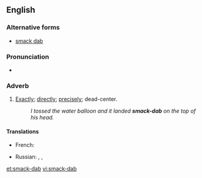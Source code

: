 ==English==

===Alternative forms===
* [[smack dab]]

===Pronunciation===
* {{audio|en-us-smack-dab.ogg|Audio (US)}}

===Adverb===
{{en-adv|head=[[smack]]-[[dab]]|-}}

# {{slang}} [[exactly|Exactly]]; [[directly]]; [[precisely]]; dead-center.
#: ''I tossed the water balloon and it landed '''smack-dab''' on the top of his head.''

====Translations====
{{trans-top|exactly, directly}}
* French: {{t-|fr|pile poil}}
{{trans-mid}}
* Russian: {{t+|ru|прямиком|n|tr=prjamikóm|sc=Cyrl}}, {{t-|ru|прямёхонько|n|tr=prjamjóxonʼko|sc=Cyrl}}, {{t+|ru|прямо|n|tr=prjámo|sc=Cyrl}}
{{trans-bottom}}

[[et:smack-dab]]
[[vi:smack-dab]]